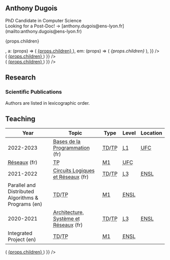 


<Head>
	<title>Anthony Dugois — PhD Candidate in Computer Science</title>
	<meta name="description" content="Personal website of Anthony Dugois." />
</Head>

<section className="pt-12 md:pt-44 pb-6 md:pb-12">
	<Container>
		<h1 className="font-semibold text-4xl mb-2">Anthony Dugois</h1>
		<div className="text-2xl text-slate-700 mb-4">
			PhD Candidate in Computer Science <br />
			<span className="text-red-600 font-bold">Looking for a Post-Doc! → [anthony.dugois@ens-lyon.fr](mailto:anthony.dugois@ens-lyon.fr)</span>
		</div>
		<div className="text-lg md:text-xl md:text-justify md:leading-relaxed">
			<Lead
				components={{
					p: (props) => <p className="py-1">{props.children}</p>,
					a: (props) => (
						<a
							href={props.href}
							className="text-indigo-600 underline underline-offset-4 decoration-2 decoration-indigo-200 hover:no-underline hover:text-indigo-800 focus:no-underline focus:text-indigo-800"
						>
							{props.children}
						</a>
					),
					em: (props) => (
						<em className="not-italic text-slate-600">
							{props.children}
						</em>
					),
				}}
			/>
		</div>
	</Container>
</section>

<section className="pb-6 md:pb-12">
	<Container>
		<div className="px-4 py-4 rounded-md text-sm text-center bg-slate-100 text-slate-900">
			<Links components={{
				a: (props) => (
					<a href={props.href} className="text-indigo-600 hover:text-indigo-800 focus:text-indigo-800">
						{props.children}
					</a>
				)
			}} />
			<div className="mt-1 italic">
				<Contact components={{
					a: (props) => (
						<a href={props.href}
						   className="underline underline-offset-2 hover:no-underline focus:no-underline">
							{props.children}
						</a>
					)
				}} />
			</div>
		</div>
	</Container>
</section>

<section className="py-6 md:py-12">
	<Container>
		<h2 className="text-2xl md:text-3xl font-semibold mb-2">Research</h2>
		<div className="text-base md:text-lg md:text-justify md:leading-relaxed">
			<Research />
		</div>
		<h3 className="text-xl md:text-2xl font-semibold mt-6 md:mt-12 mb-1">
			Scientific Publications
		</h3>
		<div className="text-base font-normal italic text-slate-600 mb-2">
			Authors are listed in lexicographic order.
		</div>
		<Bib />
	</Container>
</section>

<section className="py-6 md:py-12">
	<Container>
		<h2 className="text-2xl md:text-3xl font-semibold mb-2">Teaching</h2>
		<div className="text-base md:text-lg md:text-justify md:leading-relaxed">
			<Teaching />
		</div>
		<div className="mt-8 overflow-auto">
			<table className="w-full min-w-[44rem] border-collapse">
				<thead className="text-left font-semibold text-sm">
				<tr className="border-t-2 border-b border-slate-900">
					<th className="py-1 pr-2 w-auto">Year</th>
					<th className="py-1 px-2 w-auto">Topic</th>
					<th className="py-1 px-2 w-auto">Type</th>
					<th className="py-1 px-2 w-auto">Level</th>
					<th className="py-1 pl-2 w-auto">Location</th>
				</tr>
				</thead>
				<tbody className="text-left font-normal text-sm align-top">
				<tr>
					<td rowSpan={2} className="pt-1 pr-2">2022-2023</td>
					<td className="pt-1 px-2"><abbr title="Basics of Computer Programming">Bases de la Programmation</abbr> (fr)</td>
					<td className="pt-1 px-2"><abbr title="Travaux Dirigés (Tutorials)">TD</abbr>/<abbr title="Travaux Pratiques (Practical Work)">TP</abbr></td>
					<td className="pt-1 px-2"><abbr title="Licence 1 (Bachelor's degree)">L1</abbr></td>
					<td className="pt-1 pl-2"><abbr title="Université de Franche-Comté">UFC</abbr></td>
				</tr>
				<tr className="border-b border-slate-900">
					<td className="py-1 px-2"><abbr title="Networks">Réseaux</abbr> (fr)</td>
					<td className="py-1 px-2"><abbr title="Travaux Pratiques (Practical Work)">TP</abbr></td>
					<td className="py-1 px-2"><abbr title="Master 1 (Master's degree)">M1</abbr></td>
					<td className="py-1 pl-2"><abbr title="Université de Franche-Comté">UFC</abbr></td>
				</tr>
				<tr>
					<td rowSpan={2} className="pt-1 pr-2">2021-2022</td>
					<td className="pt-1 px-2"><abbr title="Logic Circuits & Networks">Circuits Logiques et Réseaux</abbr> (fr)</td>
					<td className="pt-1 px-2"><abbr title="Travaux Dirigés (Tutorials)">TD</abbr>/<abbr title="Travaux Pratiques (Practical Work)">TP</abbr></td>
					<td className="pt-1 px-2"><abbr title="Licence 3 (Bachelor's degree)">L3</abbr></td>
					<td className="pt-1 pl-2"><abbr title="École Normale Supérieure de Lyon">ENSL</abbr></td>
				</tr>
				<tr className="border-b border-slate-900">
					<td className="py-1 px-2">Parallel and Distributed Algorithms & Programs (en)</td>
					<td className="py-1 px-2"><abbr title="Travaux Dirigés (Tutorials)">TD</abbr>/<abbr title="Travaux Pratiques (Practical Work)">TP</abbr></td>
					<td className="py-1 px-2"><abbr title="Master 1 (Master's degree)">M1</abbr></td>
					<td className="py-1 pl-2"><abbr title="École Normale Supérieure de Lyon">ENSL</abbr></td>
				</tr>
				<tr>
					<td rowSpan={2} className="pt-1 pr-2">2020-2021</td>
					<td className="pt-1 px-2"><abbr title="Architecture, System & Networks">Architecture, Système et Réseaux</abbr> (fr)</td>
					<td className="pt-1 px-2"><abbr title="Travaux Dirigés (Tutorials)">TD</abbr>/<abbr title="Travaux Pratiques (Practical Work)">TP</abbr></td>
					<td className="pt-1 px-2"><abbr title="Licence 3 (Bachelor's degree)">L3</abbr></td>
					<td className="pt-1 pl-2"><abbr title="École Normale Supérieure de Lyon">ENSL</abbr></td>
				</tr>
				<tr className="border-b-2 border-slate-900">
					<td className="py-1 px-2">Integrated Project (en)</td>
					<td className="py-1 px-2"><abbr title="Travaux Dirigés (Tutorials)">TD</abbr>/<abbr title="Travaux Pratiques (Practical Work)">TP</abbr></td>
					<td className="py-1 px-2"><abbr title="Master 1 (Master's degree)">M1</abbr></td>
					<td className="py-1 pl-2"><abbr title="École Normale Supérieure de Lyon">ENSL</abbr></td>
				</tr>
				</tbody>
			</table>
		</div>
	</Container>
</section>

<footer className="pt-12 md:pt-32 pb-6 md:pb-12">
	<Container>
		<div className="text-sm text-center text-slate-500">
			<Foot components={{
				a: (props) => (
					<a href={props.href} className="underline underline-offset-2 hover:no-underline focus:no-underline">
						{props.children}
					</a>
				)
			}} />
		</div>
	</Container>
</footer>
